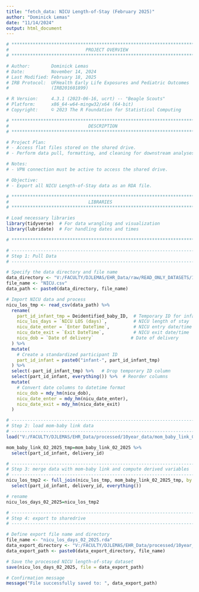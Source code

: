 ```yaml
---
title: "fetch_data: NICU Length-of-Stay (February 2025)"
author: "Dominick Lemas"
date: "11/14/2024"
output: html_document
---
```


```r
# **************************************************************************** #
#                             PROJECT OVERVIEW                                 #
# **************************************************************************** #

# Author:        Dominick Lemas
# Date:          November 14, 2024
# Last Modified: February 18, 2025
# IRB Protocol:  UFHealth Early Life Exposures and Pediatric Outcomes 
#                (IRB201601899)

# R Version:     4.3.1 (2023-06-16, ucrt) -- "Beagle Scouts"
# Platform:      x86_64-w64-mingw32/x64 (64-bit)
# Copyright:     © 2023 The R Foundation for Statistical Computing

# **************************************************************************** #
#                              DESCRIPTION                                     #
# **************************************************************************** #

# Project Plan:
# - Access flat files stored on the shared drive.
# - Perform data pull, formatting, and cleaning for downstream analyses.

# Notes:
# - VPN connection must be active to access the shared drive.

# Objective:
# - Export all NICU Length-of-Stay data as an RDA file.

# **************************************************************************** #
#                              LIBRARIES                                       #
# **************************************************************************** #

# Load necessary libraries
library(tidyverse)  # For data wrangling and visualization
library(lubridate)  # For handling dates and times

# **************************************************************************** #

```


```r
# ----------------------------------------------------------------------- #
# Step 1: Pull Data
# ----------------------------------------------------------------------- #

# Specify the data directory and file name
data_directory <- "V:/FACULTY/DJLEMAS/EHR_Data/raw/READ_ONLY_DATASETS/10year_data/2021/dataset_09_2021/baby_data/"
file_name <- "NICU.csv"
data_path <- paste0(data_directory, file_name)

# Import NICU data and process
nicu_los_tmp <- read_csv(data_path) %>%
  rename(
    part_id_infant_tmp = Deidentified_baby_ID,  # Temporary ID for infant
    nicu_los_days = `NICU LOS (days)`,          # NICU length of stay
    nicu_date_enter = `Enter DateTime`,         # NICU entry date/time
    nicu_date_exit = `Exit DateTime`,           # NICU exit date/time
    nicu_dob = `Date of delivery`              # Date of delivery
  ) %>%
  mutate(
    # Create a standardized participant ID
    part_id_infant = paste0("infant-", part_id_infant_tmp)
  ) %>%
  select(-part_id_infant_tmp) %>%   # Drop temporary ID column
  select(part_id_infant, everything()) %>%  # Reorder columns
  mutate(
    # Convert date columns to datetime format
    nicu_dob = mdy_hm(nicu_dob),
    nicu_date_enter = mdy_hm(nicu_date_enter),
    nicu_date_exit = mdy_hm(nicu_date_exit)
  )

# ----------------------------------------------------------------------- #
# Step 2: load mom-baby link data
# ----------------------------------------------------------------------- #
load("V:/FACULTY/DJLEMAS/EHR_Data/processed/10year_data/mom_baby_link_02_2025.rda")

mom_baby_link_02_2025_tmp=mom_baby_link_02_2025 %>%
  select(part_id_infant, delivery_id)

# ----------------------------------------------------------------------- #
# Step 3: merge data with mom-baby link and compute derived variables
# ----------------------------------------------------------------------- #
nicu_los_tmp2 <- full_join(nicu_los_tmp, mom_baby_link_02_2025_tmp, by = "part_id_infant") %>%
  select(part_id_infant, delivery_id, everything())

# rename
nicu_los_days_02_2025=nicu_los_tmp2

```


```r
# ----------------------------------------------------------------------- #
# Step 4: export to sharedrive
# ----------------------------------------------------------------------- #

# Define export file name and directory
file_name <- "nicu_los_days_02_2025.rda"
data_export_directory <- "V:/FACULTY/DJLEMAS/EHR_Data/processed/10year_data/"
data_export_path <- paste0(data_export_directory, file_name)

# Save the processed NICU length-of-stay dataset
save(nicu_los_days_02_2025, file = data_export_path)

# Confirmation message
message("File successfully saved to: ", data_export_path)

```
